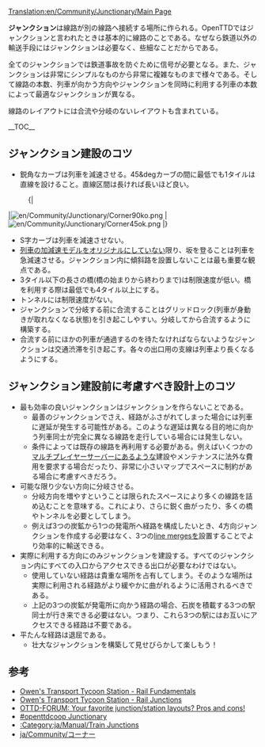 [[Translation:en/Community/Junctionary/Main Page]]

{{ja/Community/Junctionary/Navigation}}

'''ジャンクション'''は線路が別の線路へ接続する場所に作られる。OpenTTDではジャンクションと言われたときは基本的に線路のことである。なぜなら鉄道以外の輸送手段にはジャンクションは必要なく、些細なことだからである。

全てのジャンクションでは鉄道事故を防ぐために信号が必要となる。また、ジャンクションは非常にシンプルなものから非常に複雑なものまで様々である。そして線路の本数、列車が向かう方向やジャンクションを同時に利用する列車の本数によって最適なジャンクションが異なる。

線路のレイアウトには合流や分岐のないレイアウトも含まれている。

__TOC__

==ジャンクション建設のコツ==

* 鋭角なカーブは列車を減速させる。45&degカーブの間に最低でも1タイルは直線を設けること。直線区間は長ければ長いほど良い。
:{|
|[[File:en/Community/Junctionary/Corner90ko.png]]
|[[File:en/Community/Junctionary/Corner45ok.png]]
|}
* S字カーブは列車を減速させない。
* [[en/Archive/Manual/Settings/Realistic acceleration|列車の加減速モデルをオリジナル]]にしていない限り、坂を登ることは列車を急減速させる。ジャンクション内に傾斜路を設置しないことは最も重要な観点である。
* 3タイル以下の長さの橋(橋の始まりから終わりまで)は制限速度が低い。橋を利用する際は最低でも4タイル以上にする。
* トンネルには制限速度がない。
* ジャンクションで分岐する前に合流することはグリッドロック(列車が身動きが取れなくなる状態)を引き起こしやすい。分岐してから合流するように構築する。
* 合流する前にほかの列車が通過するのを待たなければならないようなジャンクションは交通渋滞を引き起こす。各々の出口用の支線は列車より長くなるようにする。

==ジャンクション建設前に考慮すべき設計上のコツ==
* 最も効率の良いジャンクションはジャンクションを作らないことである。
** 最善のジャンクションでさえ、経路がふさがれてしまった場合には列車に遅延が発生する可能性がある。このような遅延は異なる目的地に向かう列車同士が完全に異なる線路を走行している場合には発生しない。
** 条件によっては既存の線路を再利用する必要がある。例えばいくつかの[[en/Manual/Multiplayer|マルチプレイヤー]]サーバーにあるような建設やメンテナンスに法外な費用を要求する場合だったり、非常に小さいマップでスペースに制約がある場合に考慮すべきだろう。
* 可能な限り少ない方向に分岐させる。
** 分岐方向を増やすということは限られたスペースにより多くの線路を詰め込むことを意味する。これにより、さらに鋭く曲がったり、多くの橋やトンネルを必要としてしまう。
** 例えば3つの炭鉱から1つの発電所へ経路を構成したいとき、4方向ジャンクションを作成する必要はなく、3つの[[en/Community/Junctionary/Line Merge|line merges]]を設置することでより効率的に輸送できる。
* 実際に利用する方向にのみジャンクションを建設する。すべてのジャンクション内にすべての入口からアクセスできる出口が必要なわけではない。
** 使用していない経路は貴重な場所を占有してしまう。そのような場所は実際に利用される経路がより緩やかに曲がれるように活用されるべきである。
** 上記の3つの炭鉱が発電所に向かう経路の場合、石炭を積載する3つの駅同士が行き来できる必要はない。つまり、これら3つの駅にはお互いにアクセスできる経路は不要である。
* 平たんな経路は退屈である。
** 壮大なジャンクションを構築して見せびらかして楽しもう！

==参考==
* [http://www.transporttycoon.net/rail Owen's Transport Tycoon Station - Rail Fundamentals]
* [http://www.transporttycoon.net/junctions Owen's Transport Tycoon Station - Rail Junctions]
* [http://www.tt-forums.net/viewtopic.php?p=251709#251709 OTTD-FORUM: Your favorite junction/station layouts? Pros and cons!]
* [http://wiki.openttdcoop.org/Junctionary #openttdcoop Junctionary]
* [[:Category:ja/Manual/Train Junctions]]
* [[ja/Community/コーナー]]